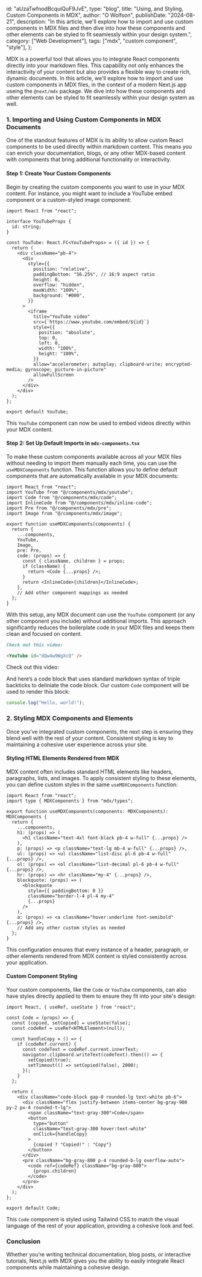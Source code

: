   id: "aUzaTwfnodBcquiQuF9JvE",
  type: "blog",
  title: "Using, and Styling, Custom Components in MDX",
  author: "O Wolfson",
  publishDate: "2024-08-21",
  description:
    "In this article, we'll explore how to import and use custom components in MDX files and then dive into how these components and other elements can be styled to fit seamlessly within your design system.",
  category: ["Web Development"],
  tags: ["mdx", "custom component", "style"],
};

MDX is a powerful tool that allows you to integrate React components directly into your markdown files. This capability not only enhances the interactivity of your content but also provides a flexible way to create rich, dynamic documents. In this article, we'll explore how to import and use custom components in MDX files, in the context of a modern Next.js app useing the `@next/mdx` package. We dive into how these components and other elements can be styled to fit seamlessly within your design system as well.

### 1. **Importing and Using Custom Components in MDX Documents**

One of the standout features of MDX is its ability to allow custom React components to be used directly within markdown content. This means you can enrich your documentation, blogs, or any other MDX-based content with components that bring additional functionality or interactivity.

#### **Step 1: Create Your Custom Components**

Begin by creating the custom components you want to use in your MDX content. For instance, you might want to include a YouTube embed component or a custom-styled image component:

```tsx
import React from "react";

interface YouTubeProps {
  id: string;
}

const YouTube: React.FC<YouTubeProps> = ({ id }) => {
  return (
    <div className="pb-4">
      <div
        style={{
          position: "relative",
          paddingBottom: "56.25%", // 16:9 aspect ratio
          height: 0,
          overflow: "hidden",
          maxWidth: "100%",
          background: "#000",
        }}
      >
        <iframe
          title="YouTube video"
          src={`https://www.youtube.com/embed/${id}`}
          style={{
            position: "absolute",
            top: 0,
            left: 0,
            width: "100%",
            height: "100%",
          }}
          allow="accelerometer; autoplay; clipboard-write; encrypted-media; gyroscope; picture-in-picture"
          allowFullScreen
        />
      </div>
    </div>
  );
};

export default YouTube;
```

This `YouTube` component can now be used to embed videos directly within your MDX content.

#### **Step 2: Set Up Default Imports in `mdx-components.tsx`**

To make these custom components available across all your MDX files without needing to import them manually each time, you can use the `useMDXComponents` function. This function allows you to define default components that are automatically available in your MDX documents:

```tsx
import React from "react";
import YouTube from "@/components/mdx/youtube";
import Code from "@/components/mdx/code";
import InlineCode from "@/components/mdx/inline-code";
import Pre from "@/components/mdx/pre";
import Image from "@/components/mdx/image";

export function useMDXComponents(components) {
  return {
    ...components,
    YouTube,
    Image,
    pre: Pre,
    code: (props) => {
      const { className, children } = props;
      if (className) {
        return <Code {...props} />;
      }
      return <InlineCode>{children}</InlineCode>;
    },
    // Add other component mappings as needed
  };
}
```

With this setup, any MDX document can use the `YouTube` component (or any other component you include) without additional imports. This approach significantly reduces the boilerplate code in your MDX files and keeps them clean and focused on content.

```md
Check out this video:

<YouTube id="dQw4w9WgXcQ" />
```

Check out this video:

<YouTube id="dQw4w9WgXcQ" />

And here’s a code block that uses standard markdown syntax of triple backticks to deliniate the code block. Our custom `Code` component will be used to render this block:

```js
console.log("Hello, world!");
```

### 2. **Styling MDX Components and Elements**

Once you’ve integrated custom components, the next step is ensuring they blend well with the rest of your content. Consistent styling is key to maintaining a cohesive user experience across your site.

#### **Styling HTML Elements Rendered from MDX**

MDX content often includes standard HTML elements like headers, paragraphs, lists, and images. To apply consistent styling to these elements, you can define custom styles in the same `useMDXComponents` function:

```tsx
import React from "react";
import type { MDXComponents } from "mdx/types";

export function useMDXComponents(components: MDXComponents): MDXComponents {
  return {
    ...components,
    h1: (props) => (
      <h1 className="text-4xl font-black pb-4 w-full" {...props} />
    ),
    p: (props) => <p className="text-lg mb-4 w-full" {...props} />,
    ul: (props) => <ul className="list-disc pl-6 pb-4 w-full" {...props} />,
    ol: (props) => <ol className="list-decimal pl-6 pb-4 w-full" {...props} />,
    hr: (props) => <hr className="my-4" {...props} />,
    blockquote: (props) => (
      <blockquote
        style={{ paddingBottom: 0 }}
        className="border-l-4 pl-4 my-4"
        {...props}
      />
    ),
    a: (props) => <a className="hover:underline font-semibold" {...props} />,
    // Add any other custom styles as needed
  };
}
```

This configuration ensures that every instance of a header, paragraph, or other elements rendered from MDX content is styled consistently across your application.

#### **Custom Component Styling**

Your custom components, like the `Code` or `YouTube` components, can also have styles directly applied to them to ensure they fit into your site's design:

```tsx
import React, { useRef, useState } from "react";

const Code = (props) => {
  const [copied, setCopied] = useState(false);
  const codeRef = useRef<HTMLElement>(null);

  const handleCopy = () => {
    if (codeRef.current) {
      const codeText = codeRef.current.innerText;
      navigator.clipboard.writeText(codeText).then(() => {
        setCopied(true);
        setTimeout(() => setCopied(false), 2000);
      });
    }
  };

  return (
    <div className="code-block gap-0 rounded-lg text-white pb-6">
      <div className="flex justify-between items-center bg-gray-900 py-2 px-4 rounded-t-lg">
        <span className="text-gray-300">Code</span>
        <button
          type="button"
          className="text-gray-300 hover:text-white"
          onClick={handleCopy}
        >
          {copied ? "Copied!" : "Copy"}
        </button>
      </div>
      <pre className="bg-gray-800 p-4 rounded-b-lg overflow-auto">
        <code ref={codeRef} className="bg-gray-800">
          {props.children}
        </code>
      </pre>
    </div>
  );
};

export default Code;
```

This `Code` component is styled using Tailwind CSS to match the visual language of the rest of your application, providing a cohesive look and feel.

### Conclusion

Whether you’re writing technical documentation, blog posts, or interactive tutorials, Next.js with MDX gives you the ability to easily integrate React components while maintaining a cohesive design.
